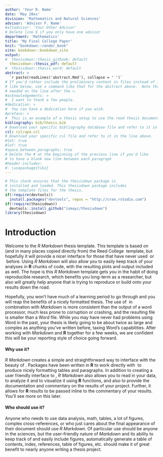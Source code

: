 ```yaml
---
author: 'Your R. Name'
date: 'May 20xx'
division: 'Mathematics and Natural Sciences'
advisor: 'Advisor F. Name'
#altadvisor: 'Your Other Advisor'
# Delete line 6 if you only have one advisor
department: 'Mathematics'
title: 'My Final College Paper'
knit: "bookdown::render_book"
site: bookdown::bookdown_site
output: 
#  thesisdown::thesis_gitbook: default
  thesisdown::thesis_pdf: default
#  thesisdown::thesis_word: default
abstract: >
  `r paste(readLines('abstract.Rmd'), collapse = ' ')`
# If you'd rather include the preliminary content in files instead of inline
# like below, use a command like that for the abstract above.  Note that a tab is 
# needed on the line after the >.
#acknowledgements: >
#  I want to thank a few people.
#dedication: >
#  You can have a dedication here if you wish. 
#preface: >
#  This is an example of a thesis setup to use the reed thesis document class.
bibliography: bib/thesis.bib
# Download your specific bibliography database file and refer to it in the line above.
csl: csl/apa.csl
# Download your specific csl file and refer to it in the line above.
#lot: true
#lof: true
#space_between_paragraphs: true
# Delete the # at the beginning of the previous line if you'd like
# to have a blank new line between each paragraph
#header-includes:
#- \usepackage{tikz}
---
```


<!--
Above is the YAML (YAML Ain't Markup Language) header that includes a lot of metadata used to produce the document.  Be careful with spacing in this header!

If you'd prefer to not include a Dedication, for example, simply delete lines 17 and 18 above or add a # before them to comment them out.  If you have other LaTeX packages you would like to include, delete the # before header-includes and list the packages after hyphens on new lines.

If you'd like to include a comment that won't be produced in your resulting PDF file enclose it in a block like this.
-->

```r
# This chunk ensures that the thesisdown package is
# installed and loaded. This thesisdown package includes
# the template files for the thesis.
if(!require(devtools))
  install.packages("devtools", repos = "http://cran.rstudio.com")
if(!require(thesisdown))
  devtools::install_github("ismayc/thesisdown")
library(thesisdown)
```

<!--
This is the way to split your thesis into chapters and then include each of the chapters seperately.  You can Knit the Rmd files corresponding to each chapter individually and then put them all back together by Knit-ing this document.

You'll need to include the order that you'd like Rmd files to appear in the _bookdown.yml file.
-->

<!-- The {.unnumbered} option here means that the introduction will be "Chapter 0." -->

# Introduction {.unnumbered}

Welcome to the _R Markdown_ thesis template. This template is based on (and in many places copied directly from) the Reed College \LaTeX\ template, but hopefully it will provide a nicer interface for those that have never used \TeX\ or \LaTeX\ before.  Using _R Markdown_ will also allow you to easily keep track of your analyses in **R** chunks of code, with the resulting plots and output included as well.  The hope is this _R Markdown_ template gets you in the habit of doing reproducible research, which benefits you long-term as a researcher, but also will greatly help anyone that is trying to reproduce or build onto your results down the road.

<!--
You'll see \LaTeX\ code here and there, but it won't make up a large chunk of your thesis text.
-->

Hopefully, you won't have much of a learning period to go through and you will reap the benefits of a nicely formatted thesis.  The use of \LaTeX\ in combination with _Markdown_ is more consistent than the output of a word processor, much less prone to corruption or crashing, and the resulting file is smaller than a Word file. While you may have never had problems using Word in the past, your thesis is likely going to be about twice as large and complex as anything you've written before, taxing Word's capabilities.  After working with _Markdown_ and **R** together for a few weeks, we are confident this will be your reporting style of choice going forward.

<!-- 
If you're still on the fence about using _R Markdown_, check out the various tutorials available at <http://www.reed.edu/data-at-reed> or email us at <data@reed.edu>. 
-->

#### Why use it?

_R Markdown_ creates a simple and straightforward way to interface with the beauty of \LaTeX\.  Packages have been written in **R** to work directly with \LaTeX\ to produce nicely formatting tables and paragraphs. In addition to creating a user friendly interface to \LaTeX\, _R Markdown_ also allows you to read in your data, to analyze it and to visualize it using **R** functions, and also to provide the documentation and commentary on the results of your project.  Further, it allows for **R** results to be passed inline to the commentary of your results.  You'll see more on this later.  

<!-- 
Having your code and commentary all together in one place has a plethora of benefits!
-->

#### Who should use it?

Anyone who needs to use data analysis, math, tables, a lot of figures, complex cross-references, or who just cares about the final appearance of their document should use _R Markdown_. Of particular use should be anyone in the sciences, but the user-friendly nature of _Markdown_ and its ability to keep track of and easily include figures, automatically generate a table of contents, index, references, table of figures, etc. should make it of great benefit to nearly anyone writing a thesis project.
